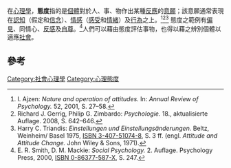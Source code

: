 {{Expand language|1=en|time=2022-02-05T10:54:00+00:00}}
在[[心理學|心理學]]，'''態度'''指的是[[個體|個體]]對於人、事、物作出某種[[回應|反應]]的[[意願|意願]]；該意願通常表現在[[認知|認知]]（假定和[[信念|信念]]）、[[情感|情感]]（[[感受|感受]]和[[情緒|情緒]]）及[[行為主義|行為]]之上。<ref>I. Ajzen: ''Nature and operation of attitudes.'' In: ''Annual Review of Psychology.'' 52, 2001, S. 27–58.</ref><ref>Richard J. Gerrig, Philip G. Zimbardo: ''Psychologie.'' 18., aktualisierte Auflage. 2008, S. 642–646.</ref><ref>Harry C. Triandis: ''Einstellungen und Einstellungsänderungen.'' Beltz, Weinheim/ Basel 1975, [[Spezial:ISBN-Suche/3407510748|ISBN 3-407-51074-8]], S. 3 ff. (engl. ''Attitude and Attitude Change.'' John Wiley & Sons, 1971).</ref> 態度之範例有[[偏見|偏見]]、同情心、[[憎惡|反感]]及[[自尊|自尊]]。<ref>E. R. Smith, D. M. Mackie: ''Social Psychology.'' 2. Auflage. Psychology Press, 2000, [[Spezial:ISBN-Suche/086377587X|ISBN 0-86377-587-X]], S. 247.</ref>人們可以藉由態度評估事物，也得以藉之辨別個體以適應[[社會|社會]]。

== 參考 ==
{{Reflist|colwidth=|2}}

[[Category:社會心理學|Category:社會心理學]]
[[Category:心理態度|Category:心理態度]]